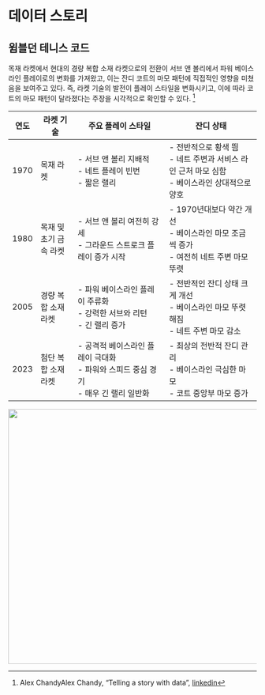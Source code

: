 # 데이터 스토리

## 윔블던 테니스 코드

목재 라켓에서 현대의 경량 복합 소재 라켓으로의 전환이 서브 앤 볼리에서 파워 베이스라인 플레이로의 변화를 가져왔고, 이는 잔디 코트의 마모 패턴에 직접적인 영향을 미쳤음을 보여주고 있다. 즉, 라켓 기술의 발전이 플레이 스타일을 변화시키고, 이에 따라 코트의 마모 패턴이 달라졌다는 주장을 시각적으로 확인할 수 있다. [^1]

[^1]: Alex ChandyAlex Chandy, "Telling a story with data", [linkedin](https://www.linkedin.com/posts/alex-chandy-tx_telling-a-story-with-data-the-grass-on-activity-7224368217723387906-CzgH)

| 연도 | 라켓 기술 | 주요 플레이 스타일 | 잔디 상태 |
|------|----------|------------------------|------------------------|
| 1970 | 목재 라켓 | \- 서브 앤 볼리 지배적<br>- 네트 플레이 빈번<br>- 짧은 랠리 | \- 전반적으로 황색 띔<br>- 네트 주변과 서비스 라인 근처 마모 심함<br>- 베이스라인 상대적으로 양호 |
| 1980 | 목재 및 초기 금속 라켓 | \- 서브 앤 볼리 여전히 강세<br>- 그라운드 스트로크 플레이 증가 시작 | \- 1970년대보다 약간 개선<br>- 베이스라인 마모 조금씩 증가<br>- 여전히 네트 주변 마모 뚜렷 |
| 2005 | 경량 복합 소재 라켓 | \- 파워 베이스라인 플레이 주류화<br>- 강력한 서브와 리턴<br>- 긴 랠리 증가 | \- 전반적인 잔디 상태 크게 개선<br>- 베이스라인 마모 뚜렷해짐<br>- 네트 주변 마모 감소 |
| 2023 | 첨단 복합 소재 라켓 | \- 공격적 베이스라인 플레이 극대화<br>- 파워와 스피드 중심 경기<br>- 매우 긴 랠리 일반화 | \- 최상의 전반적 잔디 관리<br>- 베이스라인 극심한 마모<br>- 코트 중앙부 마모 증가 |

![](images/tennis.jfif){fig-align="center" width="516"}